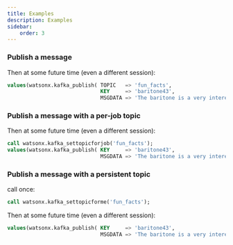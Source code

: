 ```yaml
---
title: Examples 
description: Examples
sidebar:
    order: 3
---
```



### Publish a message 
Then at some future time (even a different session):
```sql
values(watsonx.kafka_publish( TOPIC   => 'fun_facts',
                              KEY     => 'baritone43', 
                              MSGDATA => 'The baritone is a very interesting musical instrument!'));
```

### Publish a message with a per-job topic
Then at some future time (even a different session):
```sql
call watsonx.kafka_settopicforjob('fun_facts');
values(watsonx.kafka_publish( KEY     => 'baritone43', 
                              MSGDATA => 'The baritone is a very interesting musical instrument!'));
```

### Publish a message with a persistent topic
call once:
```sql
call watsonx.kafka_settopicforme('fun_facts');
```

Then at some future time (even a different session):
```sql
values(watsonx.kafka_publish( KEY     => 'baritone43', 
                              MSGDATA => 'The baritone is a very interesting musical instrument!'));
```
